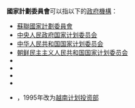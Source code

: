 '''國家計劃委員會'''可以指以下的[[政府機構|政府機構]]：
* [[蘇聯國家計劃委員會|蘇聯國家計劃委員會]]
* [[中央人民政府国家计划委员会|中央人民政府国家计划委员会]]
* [[中华人民共和国国家计划委员会|中华人民共和国国家计划委员会]]
* [[朝鲜民主主义人民共和国国家计划委员会|朝鲜民主主义人民共和国国家计划委员会]]
* {{link-de|德意志民主共和国国家计划委员会|Staatliche Plankommission}}
* {{tsl|en|National Planning Commission of South Africa|南非国家计划委员会}}
* {{tsl|en|National Planning Commission of Nepal|尼泊尔国家计划委员会}}
* {{tsl|en|National Planning Commission of Namibia|纳米比亚国家计划委员会}}
* {{link-vi|越南国家计划委员会|Ủy ban Kế hoạch nhà nước}}，1995年改为[[越南计划投资部|越南计划投资部]]
{{Disambig|Cat=七字组织机构消歧义}}